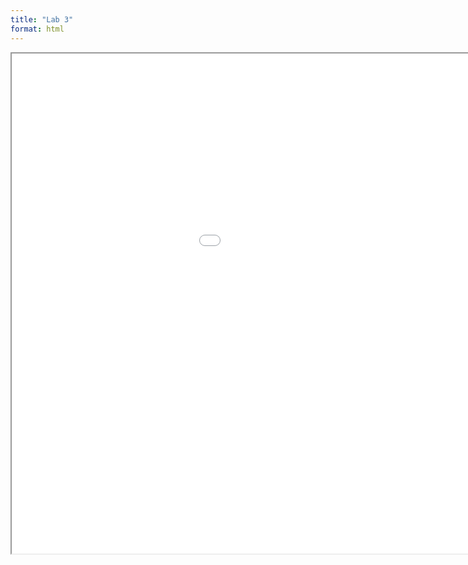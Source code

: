 ```yaml
---
title: "Lab 3"
format: html
---
```

```{=html}
<iframe width="1200" height = "800" src="lab3.html"></iframe>
```